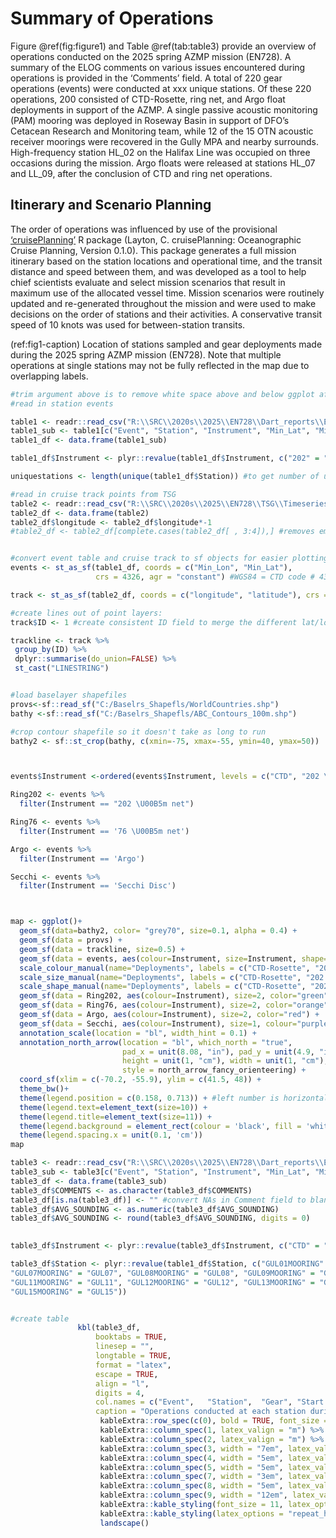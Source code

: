 # Summary of Operations {#ops-summary}

\pagestyle{plain} <!-- reinstate page style after removed for multi-page landscape table --> 

Figure \@ref(fig:figure1) and Table \@ref(tab:table3) provide an overview of operations conducted on the 2025 spring AZMP mission (EN728). A summary of the ELOG comments on various issues encountered during operations is provided in the 'Comments' field. A total of 220 gear operations (events) were conducted at xxx unique stations. Of these 220 operations, 200 consisted of CTD-Rosette, ring net, and Argo float deployments in support of the AZMP. A single passive acoustic monitoring (PAM) mooring was deployed in Roseway Basin in support of DFO's Cetacean Research and Monitoring team, while 12 of the 15 OTN acoustic receiver moorings were recovered in the Gully MPA and nearby surrounds. High-frequency station HL_02 on the Halifax Line was occupied on three occasions during the mission. Argo floats were released at stations HL_07 and LL_09, after the conclusion of CTD and ring net operations.


## Itinerary and Scenario Planning

The order of operations was influenced by use of the provisional ['cruisePlanning'](https://github.com/clayton33/cruisePlanning) R package (Layton, C. cruisePlanning: Oceanographic Cruise Planning, Version 0.1.0). This package generates a full mission itinerary based on the station locations and operational time, and the transit distance and speed between them, and was developed as a tool to help chief scientists evaluate and select mission scenarios that result in maximum use of the allocated vessel time. Mission scenarios were routinely updated and re-generated throughout the mission and were used to make decisions on the order of stations and their activities. A conservative transit speed of 10 knots was used for between-station transits. 

\clearpage

(ref:fig1-caption) Location of stations sampled and gear deployments made during the 2025 spring AZMP mission (EN728). Note that multiple operations at single stations may not be fully reflected in the map due to overlapping labels. 

```{r figure1, fig.pos='H', fig_align = "center", fig.cap = "(ref:fig1-caption)"}
#trim argument above is to remove white space above and below ggplot after the document is knitted. left,bottom,right,top
#read in station events

table1 <- readr::read_csv("R:\\SRC\\2020s\\2025\\EN728\\Dart_reports\\EN728_Elog_Summary.csv")
table1_sub <- table1[c("Event", "Station", "Instrument", "Min_Lat", "Min_Lon", "SDATE", "DURATION")]
table1_df <- data.frame(table1_sub)

table1_df$Instrument <- plyr::revalue(table1_df$Instrument, c("202" = "202 \U00B5m net", "76" = "76 \U00B5m net", "DEPLOY MOORING" = "Mooring Deployment", "RECOVER MOORING" = "Mooring Recovery", "ARGO" = "Argo", "SECCHI DISK" = "Secchi Disc"))

uniquestations <- length(unique(table1_df$Station)) #to get number of unique stations for report.

#read in cruise track points from TSG
table2 <- readr::read_csv("R:\\SRC\\2020s\\2025\\EN728\\TSG\\Timeseries\\EN728_TSG_hourly.csv", col_names=TRUE)[,14:15] 
table2_df <- data.frame(table2)
table2_df$longitude <- table2_df$longitude*-1
#table2_df <- table2_df[complete.cases(table2_df[ , 3:4]),] #removes empty lat/lon rows, as package sf can't handle them


#convert event table and cruise track to sf objects for easier plotting
events <- st_as_sf(table1_df, coords = c("Min_Lon", "Min_Lat"), 
                   crs = 4326, agr = "constant") #WGS84 = CTD code # 4326

track <- st_as_sf(table2_df, coords = c("longitude", "latitude"), crs = 4326, agr = "constant")

#create lines out of point layers:
track$ID <- 1 #create consistent ID field to merge the different lat/lons into a single geometry:

trackline <- track %>% 
 group_by(ID) %>%
 dplyr::summarise(do_union=FALSE) %>%
 st_cast("LINESTRING")


#load baselayer shapefiles
provs<-sf::read_sf("C:/Baselrs_Shapefls/WorldCountries.shp")
bathy <-sf::read_sf("C:/Baselrs_Shapefls/ABC_Contours_100m.shp")

#crop contour shapefile so it doesn't take as long to run
bathy2 <- sf::st_crop(bathy, c(xmin=-75, xmax=-55, ymin=40, ymax=50)) 



events$Instrument <-ordered(events$Instrument, levels = c("CTD", "202 \U00B5m net", "76 \U00B5m net", "Argo", "Mooring Recovery", "Mooring Deployment", "Secchi Disc"))

Ring202 <- events %>%
  filter(Instrument == "202 \U00B5m net")

Ring76 <- events %>%
  filter(Instrument == '76 \U00B5m net')

Argo <- events %>%
  filter(Instrument == 'Argo')

Secchi <- events %>%
  filter(Instrument == 'Secchi Disc')



map <- ggplot()+
  geom_sf(data=bathy2, color= "grey70", size=0.1, alpha = 0.4) +
  geom_sf(data = provs) +
  geom_sf(data = trackline, size=0.5) +
  geom_sf(data = events, aes(colour=Instrument, size=Instrument, shape=Instrument)) + #size must be inside aesthetics or else scale_size_manual won't apply
  scale_colour_manual(name="Deployments", labels = c("CTD-Rosette", "202 \U00B5m ring net", "76 \U00B5m ring net", "Argo float", "Mooring recovery", "Mooring deployment", "Secchi disc"), values = c("blue", "green","orange", "red", "yellow", "black", "purple")) +
  scale_size_manual(name="Deployments", labels = c("CTD-Rosette", "202 \U00B5m ring net", "76 \U00B5m ring net", "Argo float", "Mooring recovery","Mooring deployment", "Secchi disc"), values = c(3.1,2,2,2,3.1,3,1)) +
  scale_shape_manual(name="Deployments", labels = c("CTD-Rosette", "202 \U00B5m ring net", "76 \U00B5m ring net", "Argo float", "Mooring recovery", "Mooring deployment", "Secchi disc"), values = c(19,19,19,19,18,17,19)) +
  geom_sf(data = Ring202, aes(colour=Instrument), size=2, color="green") +
  geom_sf(data = Ring76, aes(colour=Instrument), size=2, color="orange") +
  geom_sf(data = Argo, aes(colour=Instrument), size=2, color="red") +
  geom_sf(data = Secchi, aes(colour=Instrument), size=1, colour="purple") +
  annotation_scale(location = "bl", width_hint = 0.1) +
  annotation_north_arrow(location = "bl", which_north = "true", 
                         pad_x = unit(8.08, "in"), pad_y = unit(4.9, "in"),
                         height = unit(1, "cm"), width = unit(1, "cm"),
                         style = north_arrow_fancy_orienteering) +
  coord_sf(xlim = c(-70.2, -55.9), ylim = c(41.5, 48)) +
  theme_bw()+
  theme(legend.position = c(0.158, 0.713)) + #left number is horizontal movement, right number is vertical
  theme(legend.text=element_text(size=10)) +
  theme(legend.title=element_text(size=11)) +
  theme(legend.background = element_rect(colour = 'black', fill = 'white', linetype='solid')) +
  theme(legend.spacing.x = unit(0.1, 'cm'))
map

```

\clearpage

\pagestyle{empty} <!-- remove page style again for another multi-page landscape table -->


```{r table3, results="asis"}
table3 <- readr::read_csv("R:\\SRC\\2020s\\2025\\EN728\\Dart_reports\\EN728_Elog_Summary.csv")
table3_sub <- table3[c("Event", "Station", "Instrument", "Min_Lat", "Min_Lon", "SDATE", "AVG_SOUNDING",  "DURATION", "COMMENTS")]
table3_df <- data.frame(table3_sub)
table3_df$COMMENTS <- as.character(table3_df$COMMENTS)
table3_df[is.na(table3_df)] <- "" #convert NAs in Comment field to blank entries
table3_df$AVG_SOUNDING <- as.numeric(table3_df$AVG_SOUNDING)
table3_df$AVG_SOUNDING <- round(table3_df$AVG_SOUNDING, digits = 0)

                      
table3_df$Instrument <- plyr::revalue(table3_df$Instrument, c("CTD" = "CTD/Rosette", "202"="202 \U00B5m net", "76"="76 \U00B5m net", "ARGO"= "Argo float", "DEPLOY MOORING" = "Mooring Deployment", "RECOVER MOORING" = "Mooring Recovery", "ARGO" = "Argo", "SECCHI DISC" = "Secchi Disc"))

table3_df$Station <- plyr::revalue(table1_df$Station, c("GUL01MOORING" = "GUL01", "GUL02MOORING" = "GUL02", "GUL03MOORING" = "GUL03", "GUL04MOORING" = "GUL04", "GUL05MOORING" = "GUL05", "GUL06MOORING" = "GUL06",
"GUL07MOORING" = "GUL07", "GUL08MOORING" = "GUL08", "GUL09MOORING" = "GUL09", "GUL10MOORING" = "GUL10",
"GUL11MOORING" = "GUL11", "GUL12MOORING" = "GUL12", "GUL13MOORING" = "GUL13", "GUL14MOORING" = "GUL14",
"GUL15MOORING" = "GUL15"))


#create table
               kbl(table3_df,
                   booktabs = TRUE,
                   linesep = "",
                   longtable = TRUE,
                   format = "latex",
                   escape = TRUE,
                   align = "l",
                   digits = 4,
                   col.names = c("Event",	"Station",	"Gear",	"Start Lat. (DD)",	"Start Lon. (DD)",	"Date",	"Mean Depth (m)", "Duration", "Comments"),
                   caption = "Operations conducted at each station during the 2025 spring AZMP mission (EN728), ordered sequentially by Event number. Event coordinates (in decimal degrees - DD) reflect the ship's position at the time of deployment, as recorded using the ELOG meta-data logger. Comments are associated with the 'action' on which they were entered for each event: Aborted (failed event), Deployed (gear deployment), Bottom (gear at the bottom), and Recovered (gear recovery). Note that multiple comments/actions can be present for a single event.") %>%
                    kableExtra::row_spec(c(0), bold = TRUE, font_size = 12) %>%
                    kableExtra::column_spec(1, latex_valign = "m") %>%
                    kableExtra::column_spec(2, latex_valign = "m") %>%
                    kableExtra::column_spec(3, width = "7em", latex_valign = "m") %>%  
                    kableExtra::column_spec(4, width = "5em", latex_valign = "m") %>% 
                    kableExtra::column_spec(5, width = "5em", latex_valign = "m") %>% 
                    kableExtra::column_spec(7, width = "3em", latex_valign = "m") %>%
                    kableExtra::column_spec(8, width = "5em", latex_valign = "m") %>%
                    kableExtra::column_spec(9, width = "12em", latex_valign = "m") %>%
                    kableExtra::kable_styling(font_size = 11, latex_options = "striped", stripe_color="ltgray") %>%
                    kableExtra::kable_styling(latex_options = "repeat_header", repeat_header_method = "replace") %>%
                    landscape()
```

\clearpage


